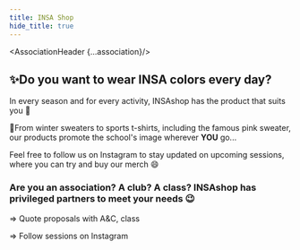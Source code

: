 ```yaml
---
title: INSA Shop
hide_title: true
---
```





<AssociationHeader {...association}/>

## ✨**Do you want to wear INSA colors every day?**

In every season and for every activity, INSAshop has the product that suits you 🌈

👕From winter sweaters to sports t-shirts, including the famous pink sweater, our products promote the school's image wherever **YOU** go...

Feel free to follow us on Instagram to stay updated on upcoming sessions, where you can try and buy our merch 😄

### **Are you an association? A club? A class?** INSAshop has privileged partners to meet your needs 😉

=> Quote proposals with A&C, class

=> Follow sessions on Instagram